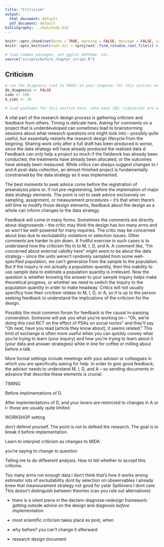 ```yaml
---
title: "Criticism"
output:
  html_document: default
  pdf_document: default
bibliography: ../bib/book.bib
---
```


<!-- note do_bookdown is set in index.rmd, so we know if you're running just this .Rmd or compiling the book-->
```r
knitr::opts_chunk$set(echo = TRUE, warning = FALSE, message = FALSE, cache = FALSE)
knitr::opts_knit$set(root.dir = rprojroot::find_rstudio_root_file()) # files are all relative to RStudio project home
```

```r
# load common packages, set ggplot ddtheme, etc.
source("scripts/before_chapter_script.R")
```

<!-- start post here, do not edit above -->

## Criticism 

<!-- make sure to rename the section title below -->

```r
# run the diagnosis (set to TRUE) on your computer for this section only before pushing to Github. no diagnosis will ever take place on github.
do_diagnosis <- FALSE
sims <- 100
b_sims <- 20
```

```r
# load packages for this section here. note many (DD, tidyverse) are already available, see scripts/package-list.R
```

A vital part of the research design process is gathering criticism and feedback from others. Timing is delicate here. Asking for comments on a project that is underdeveloped can sometimes lead to brainstorming sessions about what research questions one might look into -- possibly quite useful, but essentially restarts the research design lifecycle from the begining. Sharing work only after a full draft has been produced is worse, since the data strategy will have already produced the realized data $d$. Feedback can only help a project so much if the fieldwork has already been conducted, the treatments have already been allocated, or the outcomes have already been measured. While critics can always suggest changes to $I$ and $A$ post-data collection, an almost-finished project is fundamentally constrained by the data strategy as it was implemented.

The best moments to seek advice come before the registration of preanalysis plans or, if not pre-registereing, before the implemation of major data strategy elements. The point is not to seek advice exclusively on sampling, assignment, or measurement procedures -- it's that when there's still time to modify those design elements, feedback about the design as a whole can inform changes to the data strategy. 

Feedback will come in many forms. Sometimes the comments are directly about diagnosands -- the critic may think the design has too many arms and so won't be well-powered for many inquiries. The critic may be concerned about bias due to excludability violations or selection issues. Other comments are harder to pin down. A fruitful exercise in such cases is to understand how the criticism fits in to M, I, D, and A. A comment like, "I'm concerned about external validity here" might seem to be about the data strategy -- since the units weren't randomly sampled from some well-specified population, we can't generalize from the sample to the population. But if the inquiry is not actually a population quantity, then this inability to use sample data to estimate a population quantity is irrelevant. Now the question is whether knowing the answer to your sample inquiry helps make theoretical progress, or whether we need to switch the inquiry to the population quantity in order to make headway. Critics will not usually specificy how their cricitism relates to M, I, D, or A, so it is up to the person seeking feedback to understand the implications of the criticism for the design.

Possibly the most common forum for feedback is the causal in-passing converation. Someone will ask you what you're working on -- "Oh, we're doing this cool RCT on the effect of PSAs on social norms" and they'll say "Oh neat, have you read [article they know about], it seems related." This kind of exchange is often more useful when you can quickly convey what you're trying to learn (your inquiry) and how you're trying to learn about it (your data and answer strategies) while in line for coffee or milling about before a talk. 

More formal settings include meetings with your advisor or colleagues in which you are specifically asking for help. In order to give good feedback, the advisor needs to understand M, I, D, and A -- so sending documents in advance that describe these elements is crucial.



TIMING


Before implimentations of D.

After implementations of D, and your levers are restricted to changes in A or I-- those are usually quite limited

WORKSHOP setting


don't defend yourself.
The point is not to defeed the research. The goal is to break it before implementation.

Learn to interpret criticism as changes to MIDA

you're saying to change to question

Telling me to do diffeerent analysis. How to tell whether to accept this criticms.

Too many arms
not enough data
I don't think that's how it works
wrong estimator
lots of excludability
dont by selection on obseervables
I already knew that
meansurement strategy not good for ystar
Spillovers
I dont care
This doesn't distinguish between theories (can you rule out alternatives)















- there is a silent piece in the declare-diagnose-redesign framework: getting outside advice on the design and diagnosis *before* implementation 
- most scientific criticism takes place ex post, when 
- why before? you can't change it afterward

- research design document


